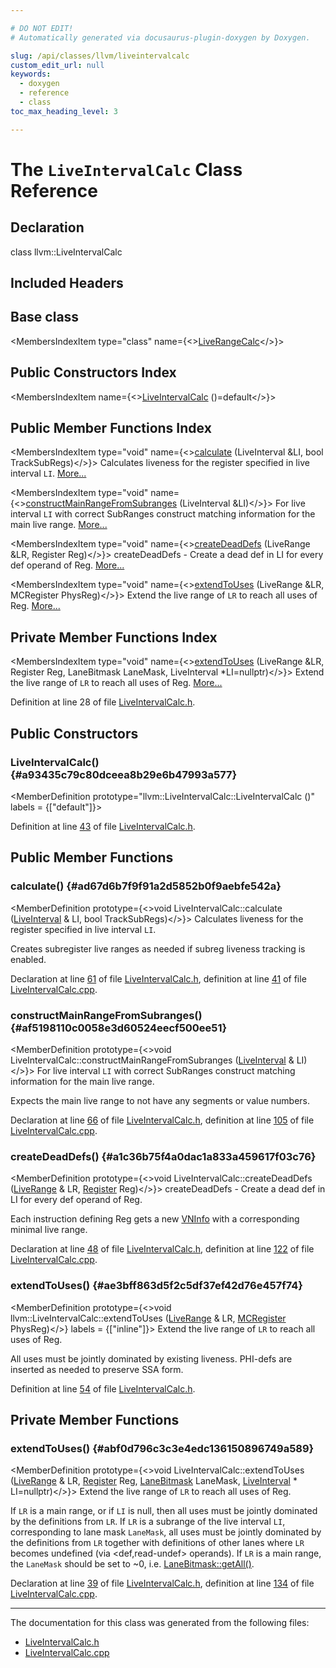 ```yaml
---

# DO NOT EDIT!
# Automatically generated via docusaurus-plugin-doxygen by Doxygen.

slug: /api/classes/llvm/liveintervalcalc
custom_edit_url: null
keywords:
  - doxygen
  - reference
  - class
toc_max_heading_level: 3

---
```





# The `LiveIntervalCalc` Class Reference

<DoxygenPage pluginConfig={pluginConfig}>



## Declaration

<CodeBlock>class llvm::LiveIntervalCalc</CodeBlock>

## Included Headers

<IncludesList>
<IncludesListItem
  filePath="llvm/CodeGen/LiveIntervalCalc.h"
  permalink="/docs/api/files/include/include/llvm/include/llvm/codegen/liveintervalcalc-h"
  isLocal="true" />
</IncludesList>

## Base class

<MembersIndex>

<MembersIndexItem
  type="class"
  name={<><a href="/docs/api/classes/llvm/liverangecalc">LiveRangeCalc</a></>}>
</MembersIndexItem>

</MembersIndex>

## Public Constructors Index

<MembersIndex>

<MembersIndexItem
  name={<><a href="#a93435c79c80dceea8b29e6b47993a577">LiveIntervalCalc</a> ()=default</>}>
</MembersIndexItem>

</MembersIndex>

## Public Member Functions Index

<MembersIndex>

<MembersIndexItem
  type="void"
  name={<><a href="#ad67d6b7f9f91a2d5852b0f9aebfe542a">calculate</a> (LiveInterval &amp;LI, bool TrackSubRegs)</>}>
Calculates liveness for the register specified in live interval <code>LI</code>. <a href="#ad67d6b7f9f91a2d5852b0f9aebfe542a">More...</a>
</MembersIndexItem>

<MembersIndexItem
  type="void"
  name={<><a href="#af5198110c0058e3d60524eecf500ee51">constructMainRangeFromSubranges</a> (LiveInterval &amp;LI)</>}>
For live interval <code>LI</code> with correct SubRanges construct matching information for the main live range. <a href="#af5198110c0058e3d60524eecf500ee51">More...</a>
</MembersIndexItem>

<MembersIndexItem
  type="void"
  name={<><a href="#a1c36b75f4a0dac1a833a459617f03c76">createDeadDefs</a> (LiveRange &amp;LR, Register Reg)</>}>
createDeadDefs - Create a dead def in LI for every def operand of Reg. <a href="#a1c36b75f4a0dac1a833a459617f03c76">More...</a>
</MembersIndexItem>

<MembersIndexItem
  type="void"
  name={<><a href="#ae3bff863d5f2c5df37ef42d76e457f74">extendToUses</a> (LiveRange &amp;LR, MCRegister PhysReg)</>}>
Extend the live range of <code>LR</code> to reach all uses of Reg. <a href="#ae3bff863d5f2c5df37ef42d76e457f74">More...</a>
</MembersIndexItem>

</MembersIndex>

## Private Member Functions Index

<MembersIndex>

<MembersIndexItem
  type="void"
  name={<><a href="#abf0d796c3c3e4edc136150896749a589">extendToUses</a> (LiveRange &amp;LR, Register Reg, LaneBitmask LaneMask, LiveInterval &#42;LI=nullptr)</>}>
Extend the live range of <code>LR</code> to reach all uses of Reg. <a href="#abf0d796c3c3e4edc136150896749a589">More...</a>
</MembersIndexItem>

</MembersIndex>


Definition at line 28 of file <a href="/docs/api/files/include/include/llvm/include/llvm/codegen/liveintervalcalc-h">LiveIntervalCalc.h</a>.

<SectionDefinition>

## Public Constructors

### LiveIntervalCalc() {#a93435c79c80dceea8b29e6b47993a577}

<MemberDefinition
  prototype="llvm::LiveIntervalCalc::LiveIntervalCalc ()"
  labels = {["default"]}>

Definition at line <a href="/docs/api/files/include/include/llvm/include/llvm/codegen/liveintervalcalc-h/#l00043">43</a> of file <a href="/docs/api/files/include/include/llvm/include/llvm/codegen/liveintervalcalc-h">LiveIntervalCalc.h</a>.
</MemberDefinition>

</SectionDefinition>

<SectionDefinition>

## Public Member Functions

### calculate() {#ad67d6b7f9f91a2d5852b0f9aebfe542a}

<MemberDefinition
  prototype={<>void LiveIntervalCalc::calculate (<a href="/docs/api/classes/llvm/liveinterval">LiveInterval</a> &amp; LI, bool TrackSubRegs)</>}>
Calculates liveness for the register specified in live interval <code>LI</code>.

Creates subregister live ranges as needed if subreg liveness tracking is enabled.

Declaration at line <a href="/docs/api/files/include/include/llvm/include/llvm/codegen/liveintervalcalc-h/#l00061">61</a> of file <a href="/docs/api/files/include/include/llvm/include/llvm/codegen/liveintervalcalc-h">LiveIntervalCalc.h</a>, definition at line <a href="/docs/api/files/lib/lib/codegen/liveintervalcalc-cpp/#l00041">41</a> of file <a href="/docs/api/files/lib/lib/codegen/liveintervalcalc-cpp">LiveIntervalCalc.cpp</a>.
</MemberDefinition>

### constructMainRangeFromSubranges() {#af5198110c0058e3d60524eecf500ee51}

<MemberDefinition
  prototype={<>void LiveIntervalCalc::constructMainRangeFromSubranges (<a href="/docs/api/classes/llvm/liveinterval">LiveInterval</a> &amp; LI)</>}>
For live interval <code>LI</code> with correct SubRanges construct matching information for the main live range.

Expects the main live range to not have any segments or value numbers.

Declaration at line <a href="/docs/api/files/include/include/llvm/include/llvm/codegen/liveintervalcalc-h/#l00066">66</a> of file <a href="/docs/api/files/include/include/llvm/include/llvm/codegen/liveintervalcalc-h">LiveIntervalCalc.h</a>, definition at line <a href="/docs/api/files/lib/lib/codegen/liveintervalcalc-cpp/#l00105">105</a> of file <a href="/docs/api/files/lib/lib/codegen/liveintervalcalc-cpp">LiveIntervalCalc.cpp</a>.
</MemberDefinition>

### createDeadDefs() {#a1c36b75f4a0dac1a833a459617f03c76}

<MemberDefinition
  prototype={<>void LiveIntervalCalc::createDeadDefs (<a href="/docs/api/classes/llvm/liverange">LiveRange</a> &amp; LR, <a href="/docs/api/classes/llvm/register">Register</a> Reg)</>}>
createDeadDefs - Create a dead def in LI for every def operand of Reg.

Each instruction defining Reg gets a new <a href="/docs/api/classes/llvm/vninfo">VNInfo</a> with a corresponding minimal live range.

Declaration at line <a href="/docs/api/files/include/include/llvm/include/llvm/codegen/liveintervalcalc-h/#l00048">48</a> of file <a href="/docs/api/files/include/include/llvm/include/llvm/codegen/liveintervalcalc-h">LiveIntervalCalc.h</a>, definition at line <a href="/docs/api/files/lib/lib/codegen/liveintervalcalc-cpp/#l00122">122</a> of file <a href="/docs/api/files/lib/lib/codegen/liveintervalcalc-cpp">LiveIntervalCalc.cpp</a>.
</MemberDefinition>

### extendToUses() {#ae3bff863d5f2c5df37ef42d76e457f74}

<MemberDefinition
  prototype={<>void llvm::LiveIntervalCalc::extendToUses (<a href="/docs/api/classes/llvm/liverange">LiveRange</a> &amp; LR, <a href="/docs/api/classes/llvm/mcregister">MCRegister</a> PhysReg)</>}
  labels = {["inline"]}>
Extend the live range of <code>LR</code> to reach all uses of Reg.

All uses must be jointly dominated by existing liveness. PHI-defs are inserted as needed to preserve SSA form.

Definition at line <a href="/docs/api/files/include/include/llvm/include/llvm/codegen/liveintervalcalc-h/#l00054">54</a> of file <a href="/docs/api/files/include/include/llvm/include/llvm/codegen/liveintervalcalc-h">LiveIntervalCalc.h</a>.
</MemberDefinition>

</SectionDefinition>

<SectionDefinition>

## Private Member Functions

### extendToUses() {#abf0d796c3c3e4edc136150896749a589}

<MemberDefinition
  prototype={<>void LiveIntervalCalc::extendToUses (<a href="/docs/api/classes/llvm/liverange">LiveRange</a> &amp; LR, <a href="/docs/api/classes/llvm/register">Register</a> Reg, <a href="/docs/api/structs/llvm/lanebitmask">LaneBitmask</a> LaneMask, <a href="/docs/api/classes/llvm/liveinterval">LiveInterval</a> &#42; LI=nullptr)</>}>
Extend the live range of <code>LR</code> to reach all uses of Reg.

If <code>LR</code> is a main range, or if <code>LI</code> is null, then all uses must be jointly dominated by the definitions from <code>LR</code>. If <code>LR</code> is a subrange of the live interval <code>LI</code>, corresponding to lane mask <code>LaneMask</code>, all uses must be jointly dominated by the definitions from <code>LR</code> together with definitions of other lanes where <code>LR</code> becomes undefined (via &lt;def,read-undef&gt; operands). If <code>LR</code> is a main range, the <code>LaneMask</code> should be set to ~0, i.e. <a href="/docs/api/structs/llvm/lanebitmask/#a3714a639930eab71d7202da05ad82990">LaneBitmask::getAll()</a>.

Declaration at line <a href="/docs/api/files/include/include/llvm/include/llvm/codegen/liveintervalcalc-h/#l00039">39</a> of file <a href="/docs/api/files/include/include/llvm/include/llvm/codegen/liveintervalcalc-h">LiveIntervalCalc.h</a>, definition at line <a href="/docs/api/files/lib/lib/codegen/liveintervalcalc-cpp/#l00134">134</a> of file <a href="/docs/api/files/lib/lib/codegen/liveintervalcalc-cpp">LiveIntervalCalc.cpp</a>.
</MemberDefinition>

</SectionDefinition>

<hr/>

The documentation for this class was generated from the following files:

<ul>
<li><a href="/docs/api/files/include/include/llvm/include/llvm/codegen/liveintervalcalc-h">LiveIntervalCalc.h</a></li>
<li><a href="/docs/api/files/lib/lib/codegen/liveintervalcalc-cpp">LiveIntervalCalc.cpp</a></li>
</ul>

</DoxygenPage>
